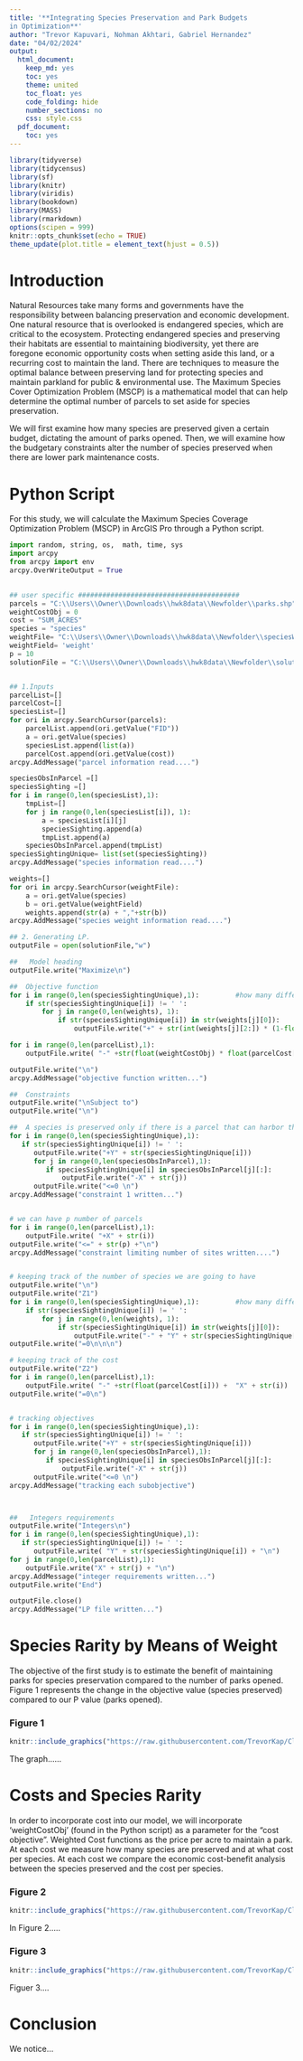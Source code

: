 ```yaml
---
title: '**Integrating Species Preservation and Park Budgets
in Optimization**'
author: "Trevor Kapuvari, Nohman Akhtari, Gabriel Hernandez"
date: "04/02/2024"
output:
  html_document:
    keep_md: yes
    toc: yes
    theme: united
    toc_float: yes
    code_folding: hide
    number_sections: no
    css: style.css
  pdf_document:
    toc: yes
---
```

```r
library(tidyverse)
library(tidycensus)
library(sf)
library(knitr)
library(viridis)
library(bookdown)
library(MASS)
library(rmarkdown)
options(scipen = 999)
knitr::opts_chunk$set(echo = TRUE)
theme_update(plot.title = element_text(hjust = 0.5))
```

# Introduction 
Natural Resources take many forms and governments have the responsibility between balancing preservation and economic development. One natural resource that is overlooked is endangered species, which are critical to the ecosystem. Protecting endangered species and preserving their habitats are essential to maintaining biodiversity, yet there are foregone economic opportunity costs when setting aside this land, or a recurring cost to maintain the land. There are techniques to measure the optimal balance between preserving land for protecting species and maintain parkland for public & environmental use. The Maximum Species Cover Optimization Problem (MSCP) is a mathematical model that can help determine the optimal number of parcels to set aside for species preservation. 

We will first examine how many species are preserved given a certain budget, dictating the amount of parks opened. Then, we will examine how the budgetary constraints alter the number of species preserved when there are lower park maintenance costs. 


# Python Script 
For this study, we will calculate the Maximum Species Coverage Optimization Problem (MSCP) in ArcGIS Pro through a Python script. 

```Python

import random, string, os,  math, time, sys
import arcpy
from arcpy import env
arcpy.OverWriteOutput = True

    
## user specific ########################################
parcels = "C:\\Users\\Owner\\Downloads\\hwk8data\\Newfolder\\parks.shp" 
weightCostObj = 0
cost = "SUM_ACRES"
species = "species"
weightFile= "C:\\Users\\Owner\\Downloads\\hwk8data\\Newfolder\\speciesWeights.dbf"
weightField= 'weight'
p = 10
solutionFile = "C:\\Users\\Owner\\Downloads\\hwk8data\\Newfolder\\solution.txt"


## 1.Inputs
parcelList=[]
parcelCost=[]
speciesList=[]
for ori in arcpy.SearchCursor(parcels):
    parcelList.append(ori.getValue("FID"))
    a = ori.getValue(species) 
    speciesList.append(list(a))
    parcelCost.append(ori.getValue(cost))
arcpy.AddMessage("parcel information read....")

speciesObsInParcel =[]
speciesSighting =[]
for i in range(0,len(speciesList),1):
    tmpList=[]
    for j in range(0,len(speciesList[i]), 1):
        a = speciesList[i][j]
        speciesSighting.append(a)
        tmpList.append(a)
    speciesObsInParcel.append(tmpList)        
speciesSightingUnique= list(set(speciesSighting))
arcpy.AddMessage("species information read....")

weights=[]
for ori in arcpy.SearchCursor(weightFile):
    a = ori.getValue(species)
    b = ori.getValue(weightField)
    weights.append(str(a) + ","+str(b))
arcpy.AddMessage("species weight information read....")

## 2. Generating LP.
outputFile = open(solutionFile,"w")

##   Model heading
outputFile.write("Maximize\n")

##  Objective function
for i in range(0,len(speciesSightingUnique),1):         #how many different species there are (i)
    if str(speciesSightingUnique[i]) != ' ':
        for j in range(0,len(weights), 1):
            if str(speciesSightingUnique[i]) in str(weights[j][0]):
                outputFile.write("+" + str(int(weights[j][2:]) * (1-float(weightCostObj))) + "Y" + str(speciesSightingUnique[i]))

for i in range(0,len(parcelList),1):
    outputFile.write( "-" +str(float(weightCostObj) * float(parcelCost[i])) +  "X" + str(i))

outputFile.write("\n")
arcpy.AddMessage("objective function written...")

##  Constraints
outputFile.write("\nSubject to")
outputFile.write("\n")

##  A species is preserved only if there is a parcel that can harbor the species
for i in range(0,len(speciesSightingUnique),1):         
   if str(speciesSightingUnique[i]) != ' ':
      outputFile.write("+Y" + str(speciesSightingUnique[i]))
      for j in range(0,len(speciesObsInParcel),1):  
         if speciesSightingUnique[i] in speciesObsInParcel[j][:]:
             outputFile.write("-X" + str(j))
      outputFile.write("<=0 \n")
arcpy.AddMessage("constraint 1 written...")


# we can have p number of parcels
for i in range(0,len(parcelList),1):
    outputFile.write( "+X" + str(i))
outputFile.write("<=" + str(p) +"\n")
arcpy.AddMessage("constraint limiting number of sites written....")


# keeping track of the number of species we are going to have
outputFile.write("\n")
outputFile.write("Z1")
for i in range(0,len(speciesSightingUnique),1):         #how many different species there are (i)
    if str(speciesSightingUnique[i]) != ' ':
        for j in range(0,len(weights), 1):
            if str(speciesSightingUnique[i]) in str(weights[j][0]):
                outputFile.write("-" + "Y" + str(speciesSightingUnique[i]))
outputFile.write("=0\n\n\n")

# keeping track of the cost
outputFile.write("Z2")
for i in range(0,len(parcelList),1):
    outputFile.write( "-" +str(float(parcelCost[i])) +  "X" + str(i))
outputFile.write("=0\n")


# tracking objectives
for i in range(0,len(speciesSightingUnique),1):         
   if str(speciesSightingUnique[i]) != ' ':
      outputFile.write("+Y" + str(speciesSightingUnique[i]))
      for j in range(0,len(speciesObsInParcel),1):  
         if speciesSightingUnique[i] in speciesObsInParcel[j][:]:
             outputFile.write("-X" + str(j))
      outputFile.write("<=0 \n")
arcpy.AddMessage("tracking each subobjective")



##   Integers requirements
outputFile.write("Integers\n")
for i in range(0,len(speciesSightingUnique),1):        
   if str(speciesSightingUnique[i]) != ' ':
      outputFile.write( "Y" + str(speciesSightingUnique[i]) + "\n")
for j in range(0,len(parcelList),1):
    outputFile.write("X" + str(j) + "\n")
arcpy.AddMessage("integer requirements written...")
outputFile.write("End")

outputFile.close()
arcpy.AddMessage("LP file written...")

```


# Species Rarity by Means of Weight

The objective of the first study is to estimate the benefit of maintaining parks for species preservation compared to the number of parks opened. Figure 1 represents the change in the objective value (species preserved) compared to our P value (parks opened). 

### Figure 1
```r

knitr::include_graphics("https://raw.githubusercontent.com/TrevorKap/Classes_MUSA/main/SpatialOptimization/images/HW8P1.png")

```


The graph......


# Costs and Species Rarity

In order to incorporate cost into our model, we will incorporate 'weightCostObj' (found in the Python script) as a parameter for the "cost objective". Weighted Cost functions as the price per acre to maintain a park. At each cost we measure how many species are preserved and at what cost per species. At each cost we compare the economic cost-benefit analysis between the species preserved and the cost per species. 

### Figure 2
```r

knitr::include_graphics("https://raw.githubusercontent.com/TrevorKap/Classes_MUSA/main/SpatialOptimization/images/HW8P2A.png")

```

In Figure 2.....

### Figure 3
```r

knitr::include_graphics("https://raw.githubusercontent.com/TrevorKap/Classes_MUSA/main/SpatialOptimization/images/HW8P2B.png")

```

Figuer 3....


# Conclusion

We notice...



